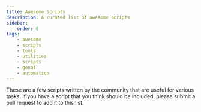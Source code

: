 ```yaml
---
title: Awesome Scripts
description: A curated list of awesome scripts
sidebar:
    order: 0
tags:
    - awesome
    - scripts
    - tools
    - utilities
    - scripts
    - genai
    - automation
---
```



These are a few scripts written by the community that are useful for various tasks. If you have a script that you think should be included, please submit a pull request to add it to this list.

<LinkCard
    title="Grumpy Dev"
    description="Let the grumpy senior dev review your code with this MCP server"
    href="https://github.com/sinedied/grumpydev-mcp/blob/main/genaisrc/review-code.genai.js"
/>
